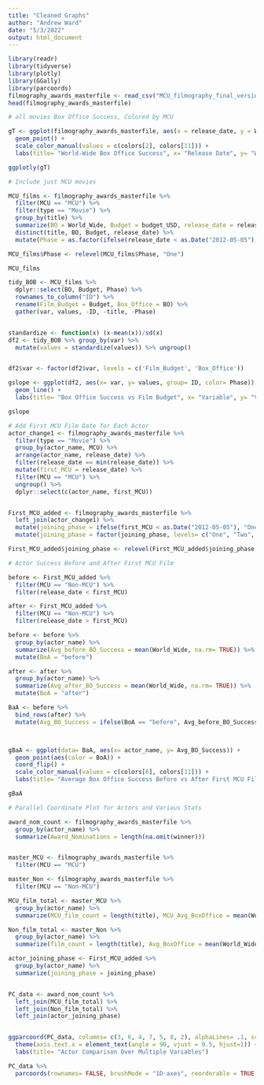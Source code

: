 ```yaml
---
title: "Cleaned Graphs"
author: "Andrew Ward"
date: "5/3/2022"
output: html_document
---
```


```r
library(readr)
library(tidyverse)
library(plotly)
library(GGally)
library(parcoords)
filmography_awards_masterfile <- read_csv("MCU_filmography_final_version.csv")
head(filmography_awards_masterfile)

```



```r
# all movies Box Office Success, Colored by MCU

gT <- ggplot(filmography_awards_masterfile, aes(x = release_date, y = World_Wide, color = MCU, text = title)) +
  geom_point() +
  scale_color_manual(values = c(colors[2], colors[11])) +
  labs(title= "World-Wide Box Office Success", x= "Release Date", y= "World-Wide Box Office")

ggplotly(gT)

```



```r
# Include just MCU movies

MCU_films <- filmography_awards_masterfile %>%
  filter(MCU == "MCU") %>%
  filter(type == "Movie") %>%
  group_by(title) %>%
  summarize(BO = World_Wide, Budget = budget_USD, release_date = release_date) %>%
  distinct(title, BO, Budget, release_date) %>%
  mutate(Phase = as.factor(ifelse(release_date < as.Date("2012-05-05"), "One", ifelse(release_date < as.Date("2015-07-18"), "Two", ifelse(release_date < as.Date("2019-07-03"), "Three", "Four")))))

MCU_films$Phase <- relevel(MCU_films$Phase, "One")

MCU_films

```


```r
tidy_BOB <- MCU_films %>%
  dplyr::select(BO, Budget, Phase) %>%
  rownames_to_column("ID") %>%
  rename(Film_Budget = Budget, Box_Office = BO) %>%
  gather(var, values, -ID, -title, -Phase)


standardize <- function(x) (x-mean(x))/sd(x) 
df2 <- tidy_BOB %>% group_by(var) %>%   
  mutate(values = standardize(values)) %>% ungroup()


df2$var <- factor(df2$var, levels = c('Film_Budget', 'Box_Office'))

gslope <- ggplot(df2, aes(x= var, y= values, group= ID, color= Phase)) +
  geom_line() +
  labs(title= "Box Office Success vs Film Budget", x= "Variable", y= "Value")

gslope

```




```r
# Add First MCU Film Date for Each Actor
actor_change1 <- filmography_awards_masterfile %>%
  filter(type == "Movie") %>%
  group_by(actor_name, MCU) %>%
  arrange(actor_name, release_date) %>%
  filter(release_date == min(release_date)) %>%
  mutate(first_MCU = release_date) %>%
  filter(MCU == "MCU") %>%
  ungroup() %>%
  dplyr::select(c(actor_name, first_MCU))


First_MCU_added <- filmography_awards_masterfile %>%
  left_join(actor_change1) %>%
  mutate(joining_phase = ifelse(first_MCU < as.Date("2012-05-05"), "One", ifelse(first_MCU < as.Date("2015-07-18"), "Two", ifelse(first_MCU < as.Date("2019-07-03"), "Three", "Four")))) %>%
  mutate(joining_phase = factor(joining_phase, levels= c("One", "Two", "Three", "Four")))

First_MCU_added$joining_phase <- relevel(First_MCU_added$joining_phase, "One")

```

```r
# Actor Success Before and After First MCU Film

before <- First_MCU_added %>%
  filter(MCU == "Non-MCU") %>%
  filter(release_date < first_MCU)

after <- First_MCU_added %>%
  filter(MCU == "Non-MCU") %>%
  filter(release_date > first_MCU)

before <- before %>%
  group_by(actor_name) %>%
  summarize(Avg_before_BO_Success = mean(World_Wide, na.rm= TRUE)) %>%
  mutate(BoA = "before")

after <- after %>%
  group_by(actor_name) %>%
  summarize(Avg_after_BO_Success = mean(World_Wide, na.rm= TRUE)) %>%
  mutate(BoA = "after")

BaA <- before %>%
  bind_rows(after) %>%
  mutate(Avg_BO_Success = ifelse(BoA == "before", Avg_before_BO_Success, Avg_after_BO_Success))



gBaA <- ggplot(data= BaA, aes(x= actor_name, y= Avg_BO_Success)) +
  geom_point(aes(color = BoA)) +
  coord_flip() +
  scale_color_manual(values = c(colors[6], colors[11])) +
  labs(title= "Average Box Office Success Before vs After First MCU Film", x= "Actor Name", y= "Average Box Office Success")

gBaA

```



```r
# Parallel Coordinate Plot for Actors and Various Stats

award_nom_count <- filmography_awards_masterfile %>%
  group_by(actor_name) %>%
  summarize(Award_Nominations = length(na.omit(winner)))


master_MCU <- filmography_awards_masterfile %>%
  filter(MCU == "MCU")

master_Non <- filmography_awards_masterfile %>%
  filter(MCU == "Non-MCU")

MCU_film_total <- master_MCU %>%
  group_by(actor_name) %>%
  summarize(MCU_film_count = length(title), MCU_Avg_BoxOffice = mean(World_Wide, na.rm= TRUE), MCU_Avg_Budget = mean(budget_USD, na.rm= TRUE))

Non_film_total <- master_Non %>%
  group_by(actor_name) %>%
  summarize(film_count = length(title), Avg_BoxOffice = mean(World_Wide, na.rm= TRUE), Avg_Budget = mean(budget_USD, na.rm= TRUE))

actor_joining_phase <- First_MCU_added %>%
  group_by(actor_name) %>%
  summarize(joining_phase = joining_phase)


PC_data <- award_nom_count %>%
  left_join(MCU_film_total) %>%
  left_join(Non_film_total) %>%
  left_join(actor_joining_phase)


ggparcoord(PC_data, columns= c(3, 6, 4, 7, 5, 8, 2), alphaLines= .1, scale= "uniminmax", groupColumn= 9)  +
  theme(axis.text.x = element_text(angle = 90, vjust = 0.5, hjust=1)) +
  labs(title= "Actor Comparison Over Multiple Variables")

```


```r
PC_data %>%
  parcoords(rownames= FALSE, brushMode = "1D-axes", reorderable = TRUE, queue = TRUE, alpha= .5, color= list(colorBy = "joining_phase", colorScale= "scaleOrdinal", colorScheme= "schemeCategory10"), withD3 = TRUE)


```


















